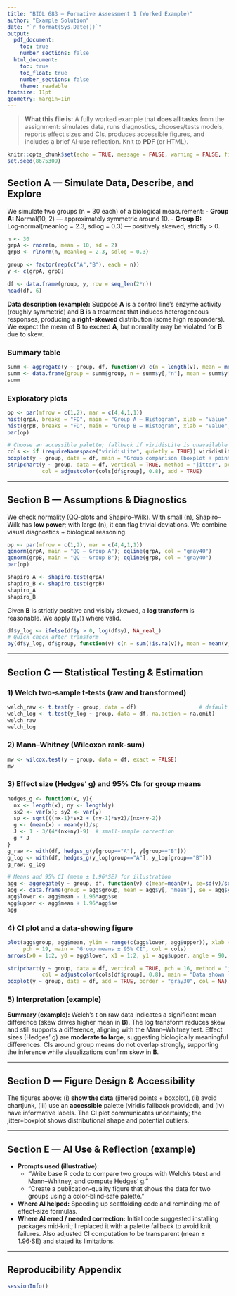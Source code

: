 ```yaml
---
title: "BIOL 683 — Formative Assessment 1 (Worked Example)"
author: "Example Solution"
date: "`r format(Sys.Date())`"
output:
  pdf_document:
    toc: true
    number_sections: false
  html_document:
    toc: true
    toc_float: true
    number_sections: false
    theme: readable
fontsize: 11pt
geometry: margin=1in
---
```


> **What this file is:** A fully worked example that **does all tasks** from the assignment: simulates data, runs diagnostics, chooses/tests models, reports effect sizes and CIs, produces accessible figures, and includes a brief AI‑use reflection. Knit to **PDF** (or HTML).

```r
knitr::opts_chunk$set(echo = TRUE, message = FALSE, warning = FALSE, fig.width = 6.5, fig.height = 4.5)
set.seed(8675309)
```

## Section A — Simulate Data, Describe, and Explore

We simulate two groups (n = 30 each) of a biological measurement:
- **Group A:** Normal(10, 2) — approximately symmetric around 10.
- **Group B:** Log‑normal(meanlog = 2.3, sdlog = 0.3) — positively skewed, strictly > 0.

```r
n <- 30
grpA <- rnorm(n, mean = 10, sd = 2)
grpB <- rlnorm(n, meanlog = 2.3, sdlog = 0.3)

group <- factor(rep(c("A","B"), each = n))
y <- c(grpA, grpB)

df <- data.frame(group, y, row = seq_len(2*n))
head(df, 6)
```

**Data description (example):** Suppose **A** is a control line’s enzyme activity (roughly symmetric) and **B** is a treatment that induces heterogeneous responses, producing a **right‑skewed** distribution (some high responders). We expect the mean of **B** to exceed **A**, but normality may be violated for **B** due to skew.

### Summary table

```r
summ <- aggregate(y ~ group, df, function(v) c(n = length(v), mean = mean(v), sd = sd(v)))
summ <- data.frame(group = summ$group, n = summ$y[,"n"], mean = summ$y[,"mean"], sd = summ$y[,"sd"])
summ
```

### Exploratory plots

```r
op <- par(mfrow = c(1,2), mar = c(4,4,1,1))
hist(grpA, breaks = "FD", main = "Group A — Histogram", xlab = "Value", col = "gray85", border = "white")
hist(grpB, breaks = "FD", main = "Group B — Histogram", xlab = "Value", col = "gray85", border = "white")
par(op)
```

```r
# Choose an accessible palette; fallback if viridisLite is unavailable
cols <- if (requireNamespace("viridisLite", quietly = TRUE)) viridisLite::viridis(2) else c("#2C7BB6", "#D7191C")
boxplot(y ~ group, data = df, main = "Group comparison (boxplot + points)", ylab = "Value", col = adjustcolor(cols, 0.25), border = "gray30")
stripchart(y ~ group, data = df, vertical = TRUE, method = "jitter", pch = 16,
           col = adjustcolor(cols[df$group], 0.8), add = TRUE)
```

---

## Section B — Assumptions & Diagnostics

We check normality (QQ‑plots and Shapiro–Wilk). With small \(n\), Shapiro–Wilk has **low power**; with large \(n\), it can flag trivial deviations. We combine visual diagnostics + biological reasoning.

```r
op <- par(mfrow = c(1,2), mar = c(4,4,1,1))
qqnorm(grpA, main = "QQ — Group A"); qqline(grpA, col = "gray40")
qqnorm(grpB, main = "QQ — Group B"); qqline(grpB, col = "gray40")
par(op)
```

```r
shapiro_A <- shapiro.test(grpA)
shapiro_B <- shapiro.test(grpB)
shapiro_A
shapiro_B
```

Given **B** is strictly positive and visibly skewed, a **log transform** is reasonable. We apply \(\log(y)\) where valid.

```r
df$y_log <- ifelse(df$y > 0, log(df$y), NA_real_)
# Quick check after transform
by(df$y_log, df$group, function(v) c(n = sum(!is.na(v)), mean = mean(v, na.rm=TRUE), sd = sd(v, na.rm=TRUE)))
```

---

## Section C — Statistical Testing & Estimation

### 1) Welch two‑sample t‑tests (raw and transformed)

```r
welch_raw <- t.test(y ~ group, data = df)                    # default Welch
welch_log <- t.test(y_log ~ group, data = df, na.action = na.omit)
welch_raw
welch_log
```

### 2) Mann–Whitney (Wilcoxon rank‑sum)

```r
mw <- wilcox.test(y ~ group, data = df, exact = FALSE)
mw
```

### 3) Effect size (Hedges’ g) and 95% CIs for group means

```r
hedges_g <- function(x, y){
  nx <- length(x); ny <- length(y)
  sx2 <- var(x); sy2 <- var(y)
  sp <- sqrt(((nx-1)*sx2 + (ny-1)*sy2)/(nx+ny-2))
  g <- (mean(x) - mean(y))/sp
  J <- 1 - 3/(4*(nx+ny)-9)  # small-sample correction
  g * J
}
g_raw <- with(df, hedges_g(y[group=="A"], y[group=="B"]))
g_log <- with(df, hedges_g(y_log[group=="A"], y_log[group=="B"]))
g_raw; g_log

# Means and 95% CI (mean ± 1.96*SE) for illustration
agg <- aggregate(y ~ group, df, function(v) c(mean=mean(v), se=sd(v)/sqrt(length(v))))
agg <- data.frame(group = agg$group, mean = agg$y[, "mean"], se = agg$y[, "se"])
agg$lower <- agg$mean - 1.96*agg$se
agg$upper <- agg$mean + 1.96*agg$se
agg
```

### 4) CI plot and a data‑showing figure

```r
plot(agg$group, agg$mean, ylim = range(c(agg$lower, agg$upper)), xlab = "Group", ylab = "Mean with 95% CI",
     pch = 19, main = "Group means ± 95% CI", col = cols)
arrows(x0 = 1:2, y0 = agg$lower, x1 = 1:2, y1 = agg$upper, angle = 90, code = 3, length = 0.05)
```

```r
stripchart(y ~ group, data = df, vertical = TRUE, pch = 16, method = "jitter",
           col = adjustcolor(cols[df$group], 0.8), main = "Data shown (jitter) + Boxplot", ylab = "Value")
boxplot(y ~ group, data = df, add = TRUE, border = "gray30", col = NA)
```

### 5) Interpretation (example)

**Summary (example):** Welch’s t on raw data indicates a significant mean difference (skew drives higher mean in **B**). The log transform reduces skew and still supports a difference, aligning with the Mann–Whitney test. Effect sizes (Hedges’ g) are **moderate to large**, suggesting biologically meaningful differences. CIs around group means do not overlap strongly, supporting the inference while visualizations confirm skew in **B**.

---

## Section D — Figure Design & Accessibility

The figures above: (i) **show the data** (jittered points + boxplot), (ii) avoid chartjunk, (iii) use an **accessible** palette (viridis fallback provided), and (iv) have informative labels. The CI plot communicates uncertainty; the jitter+boxplot shows distributional shape and potential outliers.

---

## Section E — AI Use & Reflection (example)

- **Prompts used (illustrative):**
  - “Write base R code to compare two groups with Welch’s t‑test and Mann–Whitney, and compute Hedges’ g.”
  - “Create a publication‑quality figure that shows the data for two groups using a color‑blind‑safe palette.”
- **Where AI helped:** Speeding up scaffolding code and reminding me of effect‑size formulas.
- **Where AI erred / needed correction:** Initial code suggested installing packages mid‑knit; I replaced it with a palette fallback to avoid knit failures. Also adjusted CI computation to be transparent (mean ± 1.96·SE) and stated its limitations.

---

## Reproducibility Appendix

```r
sessionInfo()
```

